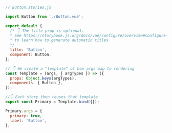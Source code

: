 ```js
// Button.stories.js

import Button from './Button.vue';

export default {
  /* 👇 The title prop is optional.
  * See https://storybook.js.org/docs/vue/configure/overview#configure-story-loading
  * to learn how to generate automatic titles
  */
  title: 'Button',
  component: Button,
};

// 👇 We create a “template” of how args map to rendering
const Template = (args, { argTypes }) => ({
  props: Object.keys(argTypes),
  components: { Button },
});

//👇 Each story then reuses that template
export const Primary = Template.bind({});

Primary.args = {
  primary: true,
  label: 'Button',
};
```